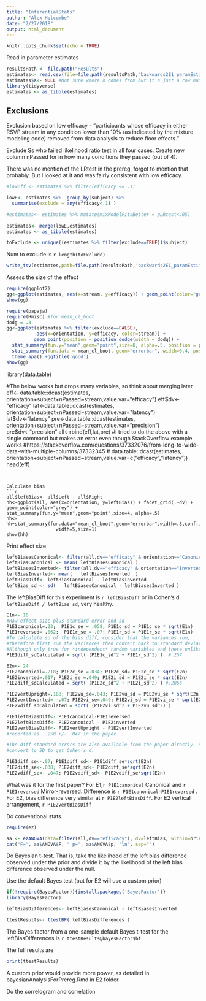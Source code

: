 ```yaml
---
title: "InferentialStats"
author: "Alex Holcombe"
date: "2/27/2018"
output: html_document
---
```


```r
knitr::opts_chunk$set(echo = TRUE)
```

Read in parameter estimates

```r

resultsPath <- file.path("Results")
estimates<- read.csv(file=file.path(resultsPath,"backwards2E1_paramEstimates.csv"), header=TRUE, sep=",")
estimates$X<- NULL #Not sure where X comes from but it's just a row number
library(tidyverse)
estimates <- as_tibble(estimates)
```

## Exclusions

Exclusion based on low efficacy - "participants whose efficacy in either RSVP stream in any condition  lower than 10% (as indicated by the mixture modeling code)  removed from data analysis to reduce floor effects."

Exclude Ss who failed likelihood ratio test in all four cases.
Create new column nPassed for in how many conditions they passed (out of 4).

There was no mention of the LRtest in the prereg, forgot to mention that probably. But I looked at it and was fairly consistent with low efficacy.

```r

#lowEff <- estimates %>% filter(efficacy <= .1)

lowE<- estimates %>%  group_by(subject) %>%
  summarise(exclude = any(efficacy<.1) )

#estimates<- estimates %>% mutate(mixModelFitsBetter = pLRtest<.05)
                       
estimates<- merge(lowE,estimates) 
estimates <- as_tibble(estimates)

toExclude <- unique((estimates %>% filter(exclude==TRUE))$subject)
```

Num to exclude is `r length(toExclude)`
```r
write_tsv(estimates,path=file.path(resultsPath,'backwards2E1_paramEstimatesWithExcludeColumn.tsv'))

```


Assess the size of the effect 

```r
require(ggplot2)
gg<-ggplot(estimates, aes(x=stream, y=efficacy)) + geom_point(color="grey") + stat_summary(fun.y="mean",geom="point",size=4, alpha=.5)
show(gg)

require(papaja)
require(Hmisc) #for mean_cl_boot
dodg = .3
gg<-ggplot(estimates %>% filter(exclude==FALSE), 
           aes(x=orientation, y=efficacy, color=stream)) + 
          geom_point(position = position_dodge(width = dodg)) + 
  stat_summary(fun.y="mean",geom="point",size=8, alpha=.5, position = position_dodge(width = dodg)) +
  stat_summary(fun.data = mean_cl_boot, geom="errorbar", width=0.4, position = position_dodge(width = dodg)) +
  theme_apa() +ggtitle('good')
show(gg)

```

library(data.table)

#The below works but drops many variables, so think about merging later
eff<- data.table::dcast(estimates, orientation+subject+nPassed~stream,value.var="efficacy")
eff$dv<-"efficacy"
lat<-data.table::dcast(estimates, orientation+subject+nPassed~stream,value.var="latency") 
lat$dv<-"latency"
pre<-data.table::dcast(estimates, orientation+subject+nPassed~stream,value.var="precision") 
pre$dv<-"precision"
all<-rbind(eff,lat,pre)
#I tried to do the above with a single command but makes an error even though StackOverflow example works
#https://stackoverflow.com/questions/37332076/from-long-to-wide-data-with-multiple-columns/37332345
# data.table::dcast(estimates, orientation+subject+nPassed~stream,value.var=c("efficacy","latency"))
head(eff)
```


Calculate bias
```r
all$leftBias<- all$Left - all$Right
hh<-ggplot(all, aes(x=orientation, y=leftBias)) + facet_grid(.~dv) + geom_point(color="grey") + stat_summary(fun.y="mean",geom="point",size=4, alpha=.5)
hh<-hh+stat_summary(fun.data="mean_cl_boot",geom="errorbar",width=.3,conf.int=.95,
                  width=5,size=1) 
show(hh)
```

Print effect size
```r
leftBiasesCanonical<- filter(all,dv=="efficacy" & orientation=="Canonical")$leftBias
leftBiasCanonical <- mean( leftBiasesCanonical )
leftBiasesInverted<- filter(all,dv=="efficacy" & orientation=="Inverted")$leftBias
leftBiasInverted<- mean(   leftBiasesInverted  )
leftBiasDiff<- leftBiasCanonical - leftBiasInverted
leftBias_sd <- sd(   leftBiasesCanonical - leftBiasesInverted )
```

The leftBiasDiff for this experiment is `r leftBiasDiff` or in Cohen's d `leftBiasDiff / leftBias_sd`, very healthy.


```r
E1n<- 16
#Raw effect size plus standard error and sd
P1E1canonical=.23;  P1E1c_se = .058; P1E1c_sd = P1E1c_se * sqrt(E1n)
P1E1reversed= .062;  P1E1r_se = .07; P1E1r_sd = P1E1r_se * sqrt(E1n)
#To calculate sd of the bias diff, consider that the variances sum,
#therefore first sum the variances then convert back to standard deviation
#Although only true for *independent* random variables and these unlikely to be totally independent
P1E1diff_sdCalculated = sqrt( (P1E1c_sd^2 + P1E1r_sd^2) )  #.257

E2n<- 24
P1E2canonical=.218; P1E2c_se =.034; P1E2c_sd= P1E2c_se * sqrt(E2n)
P1E2inverted=.017; P1E2i_se =.049; P1E2i_sd = P1E2i_se * sqrt(E2n)
P1E2diff_sdCalculated = sqrt( (P1E2c_sd^2 + P1E2i_sd^2) ) #.2066

P1E2vertUpright=.188; P1E2vu_se=.043; P1E2vu_sd = P1E2vu_se * sqrt(E2n)
P1E2vertInverted= -.07; P1E2vi_se=.049; P1E2vi_sd = P1E2vi_se * sqrt(E2n)
P1E2vdiff_sdCalculated = sqrt( (P1E2vi_sd^2 + P1E2vu_sd^2) )

P1E1leftBiasDiff<- P1E1canonical-P1E1reversed
P1E2leftBiasDiff<- P1E2canonical - P1E2inverted
P1E2vertBiasDiff<- P1E2vertUpright - P1E2vertInverted
#reported as  .258 +/- .047 in the paper

#The diff standard errors are also available from the paper directly. But still need to 
#convert to SD to get Cohen's d.

P1E1diff_se<-.07; P1E1diff_sd<- P1E1diff_se*sqrt(E2n) 
P1E2diff_se<-.038; P1E2diff_sd<- P1E2diff_se*sqrt(E2n) 
P1E2vdiff_se<- .047; P1E2vdiff_sd<- P1E2vdiff_se*sqrt(E2n)

```

What was it for the first paper? For E1,`r P1E1canonical`  Canonical and 
`r P1E1reversed` Mirror-reversed. Difference is `r P1E1canonical-P1E1reversed`
. For E2, bias difference very similar at `r P1E2leftBiasDiff`.
For E2 vertical arrangement, `r P1E2vertBiasDiff`


Do conventional stats.
```r

require(ez)

aa <- ezANOVA(data=filter(all,dv=="efficacy"), dv=leftBias, within=orientation, wid=subject)
cat("F=", aa$ANOVA$F, " p=", aa$ANOVA$p, "\n", sep="")

```

Do Bayesian t-test. That is, take the likelihood of the left bias difference observed under the prior and divide it by the likelihood of the left bias difference observed under the null.

Use the default Bayes test (but for E2 will use a custom prior)

```r
if(!require(BayesFactor)){install.packages('BayesFactor')}
library(BayesFactor)

leftBiasDifferences<- leftBiasesCanonical - leftBiasesInverted

ttestResults<- ttestBF( leftBiasDifferences )

```


The Bayes factor from a one-sample default Bayes t-test for the leftBiasDifferences is `r ttestResults@bayesFactor$bf`

The full results are 
```r 
print(ttestResults)
```

A custom prior would provide more power, as detailed in bayesianAnalysisForPrereg.Rmd in E2 folder

Do the correlogram and correlation
